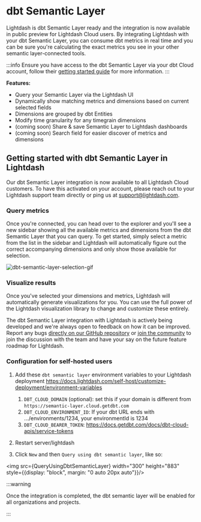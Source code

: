 
# dbt Semantic Layer

Lightdash is dbt Semantic Layer ready and the integration is now available in public preview for Lightdash Cloud users. By integrating Lightdash with your dbt Semantic Layer, you can consume dbt metrics in real time and you can be sure you're calculating the exact metrics you see in your other semantic layer-connected tools.

:::info
Ensure you have access to the dbt Semantic Layer via your dbt Cloud account, follow their [getting started guide](https://docs.getdbt.com/docs/use-dbt-semantic-layer/quickstart-sl) for more information.
:::

**Features:**

- Query your Semantic Layer via the Lightdash UI 
- Dynamically show matching metrics and dimensions based on current selected fields
- Dimensions are grouped by dbt Entities
- Modify time granularity for any timegrain dimensions
- (coming soon) Share & save Semantic Layer to Lightdash dashboards
- (coming soon) Search field for easier discover of metrics and dimensions

## Getting started with dbt Semantic Layer in Lightdash

Our dbt Semantic Layer integration is now available to all Lightdash Cloud customers. To have this activated on your account, please reach out to your Lightdash support team directly or ping us at support@lightdash.com. 

### Query metrics 

Once you're connected, you can head over to the explorer and you'll see a new sidebar showing all the available metrics and dimensions from the dbt Semantic Layer that you can query. To get started, simply select a metric from the list in the sidebar and Lightdash will automatically figure out the correct accompanying dimensions and only show those available for selection. 

![dbt-semantic-layer-selection-gif](assets/dbt-sl-selection.gif)


### Visualize results 

Once you've selected your dimensions and metrics, Lightdash will automatically generate visualizations for you. You can use the full power of the Lightdash visualization library to change and customize these entirely. 


The dbt Semantic Layer integration with Lightdash is actively being developed and we're always open to feedback on how it can be improved. Report any bugs [directly on our GitHub repository](https://github.com/lightdash/lightdash/issues/new?assignees=&labels=%F0%9F%90%9B+bug&projects=&template=bug_report.md&title=) or [join the community](https://join.slack.com/t/lightdash-community/shared_invite/zt-16q953ork-NZr1qdEqxSwB17E2ckUe7A) to join the discussion with the team and have your say on the future feature roadmap for Lightdash. 

### Configuration for self-hosted users

1. Add these `dbt semantic layer` environment variables to your Lightdash deployment https://docs.lightdash.com/self-host/customize-deployment/environment-variables

    1. `DBT_CLOUD_DOMAIN` (optional): set this if your domain is different from `https://semantic-layer.cloud.getdbt.com`                
    2. `DBT_CLOUD_ENVIRONMENT_ID`:  If your dbt URL ends with .../environments/1234, your environmentId is 1234      
    3. `DBT_CLOUD_BEARER_TOKEN`: https://docs.getdbt.com/docs/dbt-cloud-apis/service-tokens
2. Restart server/lightdash
3. Click `New` and then `Query using dbt semantic layer`, like so: 

<img src={QueryUsingDbtSemanticLayer} width="300" height="883" style={{display: "block", margin: "0 auto 20px auto"}}/>

:::warning

Once the integration is completed, the dbt semantic layer will be enabled for all organizations and projects.

:::
    